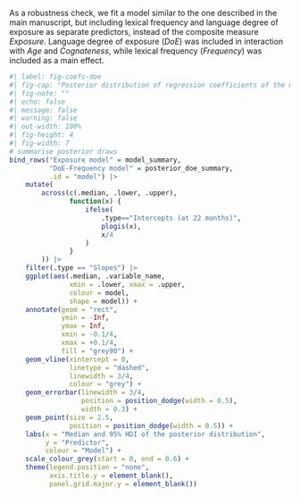 As a robustness check, we fit a model similar to the one described in the main manuscript, but including lexical frequency and language degree of exposure as separate predictors, instead of the composite measure *Exposure*. Language degree of exposure (*DoE*) was included in interaction with *Age* and *Cognateness*, while lexical frequency (*Frequency*) was included as a main effect.

```{r fig-coefs-doe}
#| label: fig-coefs-doe
#| fig-cap: "Posterior distribution of regression coefficients of the model including the *Exposure* composite predictor, and of the model including lexical frequency and degree of exposure (DoE) separately. Dots and error bars indicate the median and 95% HDI of the posterior distribution of each coefficient. Coefficients of the *Exposure* model are indicated in grey with triangles. Coefficients of the *Frequency + DoE* model are indicated in black with circless. The region of practical equivalence (ROPE) around zero is indicated with a grey area and a grey line."
#| fig-note: ""
#| echo: false
#| message: false
#| warning: false
#| out-width: 100%
#| fig-height: 4
#| fig-width: 7
# summarise posterior draws
bind_rows("Exposure model" = model_summary,
          "DoE-Frequency model" = posterior_doe_summary,
          .id = "model") |> 
    mutate(
        across(c(.median, .lower, .upper),
               function(x) {
                   ifelse(
                       .type=="Intercepts (at 22 months)",
                       plogis(x),
                       x/4
                   )
               }
        )) |>
    filter(.type == "Slopes") |> 
    ggplot(aes(.median, .variable_name,
               xmin = .lower, xmax = .upper,
               colour = model,
               shape = model)) +
    annotate(geom = "rect",
             ymin = -Inf,
             ymax = Inf,
             xmin = -0.1/4,
             xmax = +0.1/4,
             fill = "grey90") +
    geom_vline(xintercept = 0, 
               linetype = "dashed",
               linewidth = 3/4,
               colour = "grey") +
    geom_errorbar(linewidth = 3/4, 
                  position = position_dodge(width = 0.5),
                  width = 0.3) +
    geom_point(size = 2.5,
               position = position_dodge(width = 0.5)) +
    labs(x = "Median and 95% HDI of the posterior distribution",
         y = "Predictor",
         colour = "Model") +
    scale_colour_grey(start = 0, end = 0.6) +
    theme(legend.position = "none",
          axis.title.y = element_blank(),
          panel.grid.major.y = element_blank())
```

